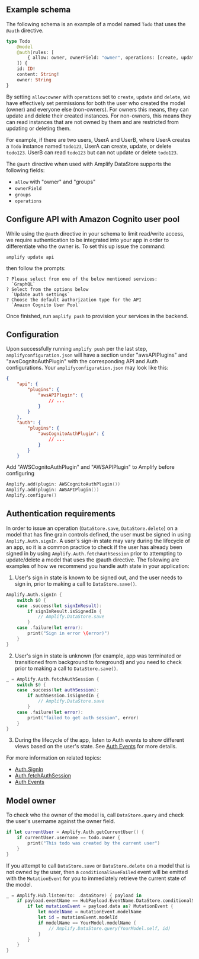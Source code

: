 ## Example schema

The following schema is an example of a model named `Todo` that uses the `@auth` directive.

```graphql
type Todo
    @model
    @auth(rules: [
        { allow: owner, ownerField: "owner", operations: [create, update, delete] },
    ]) {
    id: ID!
    content: String!
    owner: String
}
```

By setting `allow:owner` with `operations` set to `create`, `update` and `delete`, we have effectively set permissions for both the user who created the model (owner) and everyone else (non-owners). For owners this means, they can update and delete their created instances. For non-owners, this means they can read instances that are not owned by them and are restricted from updating or deleting them.

For example, if there are two users, UserA and UserB, where UserA creates a `Todo` instance named `todo123`, UserA can create, update, or delete `todo123`. UserB can read `todo123` but can not update or delete `todo123`.

The `@auth` directive when used with Amplify DataStore supports the following fields:

  - `allow` with "owner" and "groups"
  - `ownerField`
  - `groups`
  - `operations`

## Configure API with Amazon Cognito user pool

While using the `@auth` directive in your schema to limit read/write access, we require authentication to be integrated into your app in order to differentiate who the owner is. To set this up issue the command:

```console
amplify update api
```

then follow the prompts:

```console
? Please select from one of the below mentioned services: 
  `GraphQL`
? Select from the options below 
  `Update auth settings`
? Choose the default authorization type for the API 
  `Amazon Cognito User Pool`
```

Once finished, run `amplify push` to provision your services in the backend.

## Configuration

Upon successfully running `amplify push` per the last step, `amplifyconfiguration.json` will have a section under "awsAPIPlugins" and "awsCognitoAuthPlugin" with the corresponding API and Auth configurations. Your `amplifyconfiguration.json` may look like this:

```json
{
    "api": {
        "plugins": {
            "awsAPIPlugin": {
                // ...
            }
        }
    },
    "auth": {
        "plugins": {
            "awsCognitoAuthPlugin": {
                // ...
            }
        }
    }
```

Add "AWSCognitoAuthPlugin" and "AWSAPIPlugin" to Amplify before configuring

```swift
Amplify.add(plugin: AWSCognitoAuthPlugin())
Amplify.add(plugin: AWSAPIPlugin())
Amplify.configure()
```

## Authentication requirements

In order to issue an operation (`DataStore.save`, `DataStore.delete`) on a model that has fine grain controls defined, the user must be signed in using `Amplify.Auth.signIn`. A user's sign-in state may vary during the lifecycle of an app, so it is a common practice to check if the user has already been signed in by using `Amplify.Auth.fetchAuthSession` prior to attempting to update/delete a model that uses the @auth directive. The following are examples of how we recommend you handle auth state in your application:

1. User's sign in state is known to be signed out, and the user needs to sign in, prior to making a call to `DataStore.save()`. 

```swift
Amplify.Auth.signIn {
    switch $0 {
    case .success(let signInResult):
        if signInResult.isSignedIn {
            // Amplify.DataStore.save
        }
    case .failure(let error):
        print("Sign in error \(error)")
    }
}
```

2. User's sign in state is unknown (for example, app was terminated or transitioned from background to foreground) and you need to check prior to making a call to `DataStore.save()`. 

```swift
_ = Amplify.Auth.fetchAuthSession {
    switch $0 {
    case .success(let authSession):
        if authSession.isSignedIn {
            // Amplify.DataStore.save
        }
    case .failure(let error):
        print("failed to get auth session", error)
    }
}
```

3. During the lifecycle of the app, listen to Auth events to show different views based on the user's state. See [Auth Events](/lib-v1/auth/auth-events) for more details.

For more information on related topics:

- [Auth.SignIn](/lib-v1/auth/signin)
- [Auth.fetchAuthSession](/lib-v1/auth/getting-started#check-the-current-auth-session)
- [Auth Events](/lib-v1/auth/auth-events)

## Model owner

To check who the owner of the model is, call `DataStore.query` and check the user's username against the owner field. 
```swift
if let currentUser = Amplify.Auth.getCurrentUser() {
    if currentUser.username == todo.owner {
        print("This todo was created by the current user")
    }
}
```

If you attempt to call `DataStore.save` or `DataStore.delete` on a model that is not owned by the user, then a `conditionalSaveFailed` event will be emitted with the `MutationEvent` for you to immediately retrieve the current state of the model.

```swift
_ = Amplify.Hub.listen(to: .dataStore) { payload in
    if payload.eventName == HubPayload.EventName.DataStore.conditionalSaveFailed {
        if let mutationEvent = payload.data as? MutationEvent {
            let modelName = mutationEvent.modelName
            let id = mutationEvent.modelId
            if modelName == YourModel.modelName {
                // Amplify.DataStore.query(YourModel.self, id)
            }
        }
    }
}
```